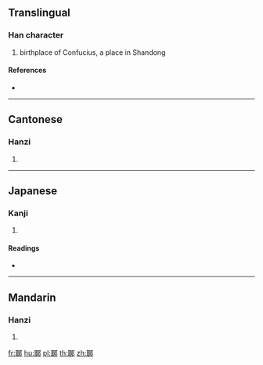 {{character info/new}}
==Translingual==

===Han character===
{{Han char|rn=163|rad=邑|as=08|sn=11|four=17127|canj=SJENL}}

# birthplace of Confucius, a place in Shandong

====References====
* {{Han ref|kx=1273.170|dkj=39477|dj=1772.020|hdz=63777.020|uh=90F0|ud=37104|bh=D7EA|bd=55274}}

----

==Cantonese==

===Hanzi===
{{yue-hanzi|jyut=|y=jau1}}

# {{defn|lang=yue|sort=邑08}}

----

==Japanese==

===Kanji===
{{ja-kanji|grade=|rs=邑08}}

# {{defn|lang=ja|sort=邑08}}

====Readings====
* {{ja-readings|on=[[しゅう]] (shū), [[しゅ]] (shu), [[さん]] (san)|kun=|nanori=}}

----

==Mandarin==

===Hanzi===
{{cmn-hanzi|pin=[[zōu]] ([[zou1]])|wg=tsou<sup>1</sup>}}

# {{defn|lang=cmn|sort=邑08}}

[[fr:郰]]
[[hu:郰]]
[[pl:郰]]
[[th:郰]]
[[zh:郰]]
